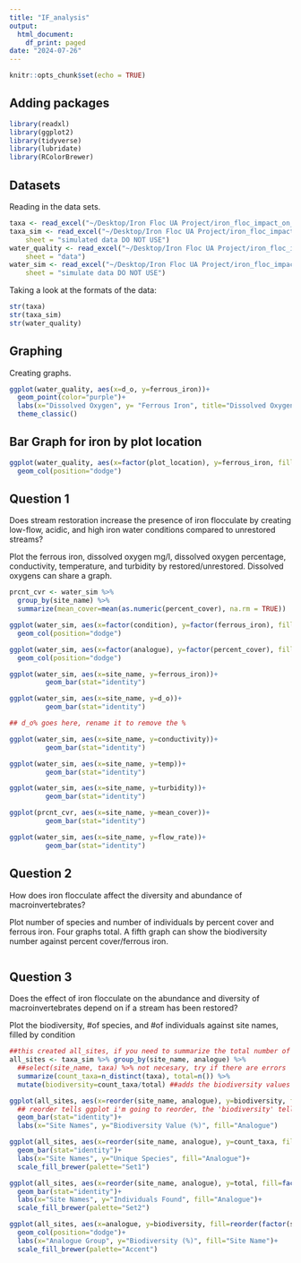 ```yaml
---
title: "IF_analysis"
output:
  html_document:
    df_print: paged
date: "2024-07-26"
---
```


```r
knitr::opts_chunk$set(echo = TRUE)
```

## Adding packages

```r
library(readxl)
library(ggplot2)
library(tidyverse)
library(lubridate)
library(RColorBrewer)
```


## Datasets

Reading in the data sets.

```r
taxa <- read_excel("~/Desktop/Iron Floc UA Project/iron_floc_impact_on_macroinvertebrate_biodiversity_taxa.xlsx")
taxa_sim <- read_excel("~/Desktop/Iron Floc UA Project/iron_floc_impact_on_macroinvertebrate_biodiversity_taxa.xlsx", 
    sheet = "simulated data DO NOT USE")
water_quality <- read_excel("~/Desktop/Iron Floc UA Project/iron_floc_impact_on_macroinvertebrate_biodiversity_water_quality.xlsx", 
    sheet = "data")
water_sim <- read_excel("~/Desktop/Iron Floc UA Project/iron_floc_impact_on_macroinvertebrate_biodiversity_water_quality.xlsx", 
    sheet = "simulate data DO NOT USE")
```


Taking a look at the formats of the data:

```r
str(taxa)
str(taxa_sim)
str(water_quality)

```



## Graphing

Creating graphs.

```r
ggplot(water_quality, aes(x=d_o, y=ferrous_iron))+
  geom_point(color="purple")+
  labs(x="Dissolved Oxygen", y= "Ferrous Iron", title="Dissolved Oxygen and Iron")+
  theme_classic()
```

## Bar Graph for iron by plot location

```r
ggplot(water_quality, aes(x=factor(plot_location), y=ferrous_iron, fill=factor(transect_number)))+
  geom_col(position="dodge")
```

## Question 1

Does stream restoration increase the presence of iron flocculate by creating low-flow, acidic, and high iron water conditions compared to unrestored streams?

Plot the ferrous iron, dissolved oxygen mg/l, dissolved oxygen percentage, conductivity, temperature, and turbidity by restored/unrestored. Dissolved oxygens can share a graph.
```r
prcnt_cvr <- water_sim %>%
  group_by(site_name) %>%
  summarize(mean_cover=mean(as.numeric(percent_cover), na.rm = TRUE))

ggplot(water_sim, aes(x=factor(condition), y=factor(ferrous_iron), fill=factor(site_name)))+
  geom_col(position="dodge")

ggplot(water_sim, aes(x=factor(analogue), y=factor(percent_cover), fill=factor(site_name)))+
  geom_col(position="dodge")

ggplot(water_sim, aes(x=site_name, y=ferrous_iron))+
         geom_bar(stat="identity")

ggplot(water_sim, aes(x=site_name, y=d_o))+
         geom_bar(stat="identity")

## d_o% goes here, rename it to remove the %

ggplot(water_sim, aes(x=site_name, y=conductivity))+
         geom_bar(stat="identity")

ggplot(water_sim, aes(x=site_name, y=temp))+
         geom_bar(stat="identity")

ggplot(water_sim, aes(x=site_name, y=turbidity))+
         geom_bar(stat="identity")

ggplot(prcnt_cvr, aes(x=site_name, y=mean_cover))+
         geom_bar(stat="identity")

ggplot(water_sim, aes(x=site_name, y=flow_rate))+
         geom_bar(stat="identity")
```

## Question 2

How does iron flocculate affect the diversity and abundance of macroinvertebrates?

Plot number of species and number of individuals by percent cover and ferrous iron. Four graphs total. A fifth graph can show the biodiversity number against percent cover/ferrous iron.

```r

```

## Question 3

Does the effect of iron flocculate on the abundance and diversity of macroinvertebrates depend on if a stream has been restored?

Plot the biodiversity, #of species, and #of individuals against site names, filled by condition

```r
##this created all_sites, if you need to summarize the total number of unique/total number of entries
all_sites <- taxa_sim %>% group_by(site_name, analogue) %>%
  ##select(site_name, taxa) %>% not necesary, try if there are errors
  summarize(count_taxa=n_distinct(taxa), total=n()) %>%
  mutate(biodiversity=count_taxa/total) ##adds the biodiversity values calculated in Q2, same result but much fewer steps as it doesn't need to create a distinct value and data point.

ggplot(all_sites, aes(x=reorder(site_name, analogue), y=biodiversity, fill=factor(analogue)))+
  ## reorder tells ggplot i'm going to reorder, the 'biodiversity' tells it what column to reorder by
  geom_bar(stat="identity")+
  labs(x="Site Names", y="Biodiversity Value (%)", fill="Analogue")

ggplot(all_sites, aes(x=reorder(site_name, analogue), y=count_taxa, fill=factor(analogue)))+
  geom_bar(stat="identity")+
  labs(x="Site Names", y="Unique Species", fill="Analogue")+
  scale_fill_brewer(palette="Set1")

ggplot(all_sites, aes(x=reorder(site_name, analogue), y=total, fill=factor(analogue)))+
  geom_bar(stat="identity")+
  labs(x="Site Names", y="Individuals Found", fill="Analogue")+
  scale_fill_brewer(palette="Set2")

ggplot(all_sites, aes(x=analogue, y=biodiversity, fill=reorder(factor(site_name), analogue)))+
  geom_col(position="dodge")+
  labs(x="Analogue Group", y="Biodiversity (%)", fill="Site Name")+
  scale_fill_brewer(palette="Accent")
```











